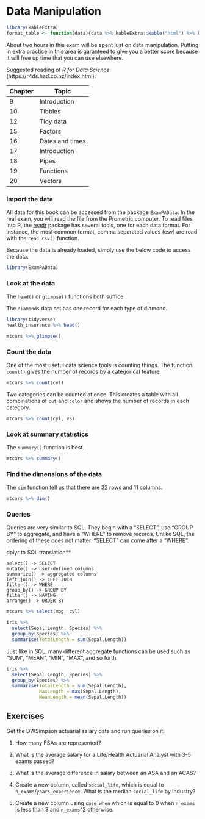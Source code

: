 # Data Manipulation

```r
library(kableExtra)
format_table <- function(data){data %>% kableExtra::kable("html") %>% kable_styling(bootstrap_options = "striped", full_width = F)}
```


About two hours in this exam will be spent just on data manipulation.  Putting in extra practice in this area is garanteed to give you a better score because it will free up time that you can use elsewhere.

Suggested reading of *R for Data Science* (https://r4ds.had.co.nz/index.html):


| Chapter | Topic           |
|---------|-----------------|
| 9       | Introduction    |
| 10      | Tibbles         |
| 12      | Tidy data       |
| 15      | Factors         |
| 16      | Dates and times |
| 17      | Introduction    |
| 18      | Pipes           |
| 19      | Functions       |
| 20      | Vectors         |


### Import the data

All data for this book can be accessed from the package `ExamPAData`.  In the real exam, you will read the file from the Prometric computer.  To read files into R, the [readr](https://readr.tidyverse.org/articles/readr.html) package has several tools, one for each data format.  For instance, the most common format, comma separated values (csv) are read with the `read_csv()` function.

Because the data is already loaded, simply use the below code to access the data.

```r
library(ExamPAData)
```


### Look at the data

The `head()` or `glimpse()` functions both suffice.

The `diamonds` data set has one record for each type of diamond.


```r
library(tidyverse)
health_insurance %>% head()
```


```r
mtcars %>% glimpse()
```

### Count the data

One of the most useful data science tools is counting things.  The function `count()` gives the number of records by a categorical feature.   

```r
mtcars %>% count(cyl)
```

Two categories can be counted at once.  This creates a table with all combinations of `cut` and `color` and shows the number of records in each category.

```r
mtcars %>% count(cyl, vs)
```

### Look at summary statistics

The `summary()` function is best.

```r
mtcars %>% summary()
```

### Find the dimensions of the data

The `dim` function tell us that there are 32 rows and 11 columns.

```r
mtcars %>% dim()
```

### Queries 

Queries are very similar to SQL.  They begin with a "SELECT", use "GROUP BY" to aggregate, and have a "WHERE" to remove records.  Unlike SQL, the ordering of these does not matter.  "SELECT" can come after a "WHERE".

dplyr to SQL translation**

```
select() -> SELECT
mutate() -> user-defined columns
summarize() -> aggregated columns
left_join() -> LEFT JOIN
filter() -> WHERE
group_by() -> GROUP BY
filter() -> HAVING
arrange() -> ORDER BY

```

```r
mtcars %>% select(mpg, cyl)
```

```r
iris %>% 
  select(Sepal.Length, Species) %>% 
  group_by(Species) %>% 
  summarise(TotalLength = sum(Sepal.Length))
```

Just like in SQL, many different aggregate functions can be used such as "SUM", "MEAN", "MIN", "MAX", and so forth.

```r
iris %>% 
  select(Sepal.Length, Species) %>% 
  group_by(Species) %>% 
  summarise(TotalLength = sum(Sepal.Length),
            MaxLength = max(Sepal.Length),
            MeanLength = mean(Sepal.Length))
```

## Exercises

Get the DWSimpson actuarial salary data and run queries on it.

1.  How many FSAs are represented?

2.  What is the average salary for a Life/Health Actuarial Analyst with 3-5 exams passed?

3.  What is the average difference in salary between an ASA and an ACAS?

4.  Create a new column, called `social_life`, which is equal to `n_exams`/`years_experience`.  What is the median `social_life` by industry?

5.  Create a new column using `case_when` which is equal to 0 when `n_exams` is less than 3 and `n_exams`^2 otherwise.




